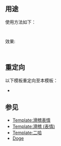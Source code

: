 ==用途==
使用方法如下：
  {{tl|狗头}}
效果:
  {{狗头}}

== 重定向 ==
以下模板重定向至本模板：
* {{tl|Doge}}

== 参见 ==
* [[Template:滑稽表情]] {{滑稽表情}}
* [[Template:滑稽 (表情)]] {{滑稽 (表情)}}
* [[Template:二哈]] {{二哈}}
* [[Doge]]